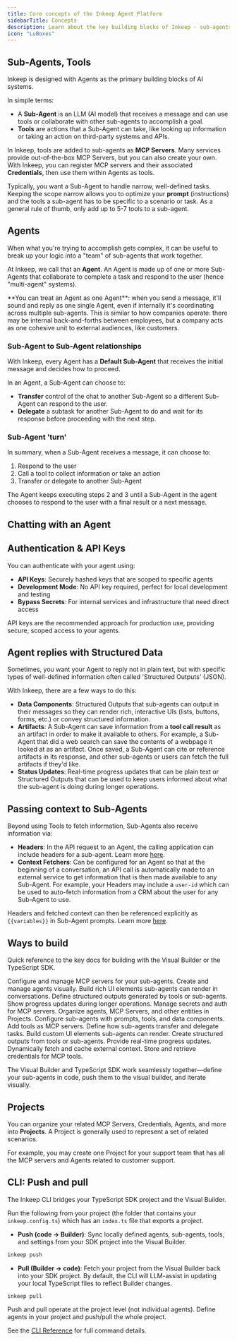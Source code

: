 ```yaml
---
title: Core concepts of the Inkeep Agent Platform
sidebarTitle: Concepts
description: Learn about the key building blocks of Inkeep - sub-agents, agents, tools, data components, and more.
icon: "LuBoxes"
---
```


## Sub-Agents, Tools

Inkeep is designed with Agents as the primary building blocks of AI systems.

In simple terms:
- A **Sub-Agent** is an LLM (AI model) that receives a message and can use tools or collaborate with other sub-agents to accomplish a goal.
- **Tools** are actions that a Sub-Agent can take, like looking up information or taking an action on third-party systems and APIs.

In Inkeep, tools are added to sub-agents as **MCP Servers**. Many services provide out-of-the-box MCP Servers, but you can also create your own. With Inkeep, you can register MCP servers and their associated **Credentials**, then use them within Agents as tools.

Typically, you want a Sub-Agent to handle narrow, well-defined tasks. Keeping the scope narrow allows you to optimize your **prompt** (instructions) and the tools a sub-agent has to be specific to a scenario or task. As a general rule of thumb, only add up to 5-7 tools to a sub-agent.

## Agents

When what you're trying to accomplish gets complex, it can be useful to break up your logic into a "team" of sub-agents that work together.

At Inkeep, we call that an **Agent**. An Agent is made up of one or more Sub-Agents that collaborate to complete a task and respond to the user (hence "multi-agent" systems).

<Tip>
**You can treat an Agent as one Agent**: when you send a message, it'll sound and reply as one single Agent, even if internally it's coordinating across multiple sub-agents. This is similar to how companies operate: there may be internal back-and-forths between employees, but a company acts as one cohesive unit to external audiences, like customers.
</Tip>

### Sub-Agent to Sub-Agent relationships

With Inkeep, every Agent has a **Default Sub-Agent** that receives the initial message and decides how to proceed.

In an Agent, a Sub-Agent can choose to:
- **Transfer** control of the chat to another Sub-Agent so a different Sub-Agent can respond to the user.
- **Delegate** a subtask for another Sub-Agent to do and wait for its response before proceeding with the next step.

### Sub-Agent 'turn'

In summary, when a Sub-Agent receives a message, it can choose to:
1. Respond to the user
2. Call a tool to collect information or take an action
3. Transfer or delegate to another Sub-Agent

The Agent keeps executing steps 2 and 3 until a Sub-Agent in the agent chooses to respond to the user with a final result or a next message.

## Chatting with an Agent

<Snippet file="multi-agent-framework/WaysToTalkToAgent.mdx" />

## Authentication & API Keys

You can authenticate with your agent using:

- **API Keys**: Securely hashed keys that are scoped to specific agents
- **Development Mode**: No API key required, perfect for local development and testing
- **Bypass Secrets**: For internal services and infrastructure that need direct access

API keys are the recommended approach for production use, providing secure, scoped access to your agents.

## Agent replies with Structured Data

Sometimes, you want your Agent to reply not in plain text, but with specific types of well-defined information often called 'Structured Outputs' (JSON).

With Inkeep, there are a few ways to do this:
- **Data Components**: Structured Outputs that sub-agents can output in their messages so they can render rich, interactive UIs (lists, buttons, forms, etc.) or convey structured information.
- **Artifacts**: A Sub-Agent can save information from a **tool call result** as an artifact in order to make it available to others. For example, a Sub-Agent that did a web search can save the contents of a webpage it looked at as an artifact. Once saved, a Sub-Agent can cite or reference artifacts in its response, and other sub-agents or users can fetch the full artifacts if they'd like.
- **Status Updates**: Real-time progress updates that can be plain text or Structured Outputs that can be used to keep users informed about what the sub-agent is doing during longer operations.

## Passing context to Sub-Agents

Beyond using Tools to fetch information, Sub-Agents also receive information via:
- **Headers**: In the API request to an Agent, the calling application can include headers for a sub-agent. Learn more [here](/typescript-sdk/headers).
- **Context Fetchers**: Can be configured for an Agent so that at the beginning of a conversation, an API call is automatically made to an external service to get information that is then made available to any Sub-Agent. For example, your Headers may include a `user-id` which can be used to auto-fetch information from a CRM about the user for any Sub-Agent to use.

Headers and fetched context can then be referenced explicitly as `{{variables}}` in Sub-Agent prompts. Learn more [here](/typescript-sdk/headers).

## Ways to build

Quick reference to the key docs for building with the Visual Builder or the TypeScript SDK.

<Tabs>
  <Tab title="Visual Builder">
    <Cards>
      <Card title="MCP Servers" icon="LuServer" href="/visual-builder/mcp-servers">
        Configure and manage MCP servers for your sub-agents.
      </Card>
      <Card title="Agents" icon="LuSpline" href="/visual-builder/sub-agents">
        Create and manage agents visually.
      </Card>
      <Card title="Data Components" icon="LuLayoutTemplate" href="/visual-builder/data-components">
        Build rich UI elements sub-agents can render in conversations.
      </Card>
      <Card title="Artifact Components" icon="TbInputSpark" href="/visual-builder/artifact-components">
        Define structured outputs generated by tools or sub-agents.
      </Card>
      <Card title="Status Components" icon="LuClock" href="/visual-builder/status-components">
        Show progress updates during longer operations.
      </Card>
      <Card title="Credentials" icon="LuKey" href="/visual-builder/credentials">
        Manage secrets and auth for MCP servers.
      </Card>
      <Card title="Project Management" icon="LuFolder" href="/visual-builder/project-management">
        Organize agents, MCP Servers, and other entities in Projects.
      </Card>
    </Cards>
  </Tab>
  <Tab title="TypeScript SDK">
    <Cards>
      <Card title="Sub-Agent Settings" icon="LuUser" href="/typescript-sdk/agent-settings">
        Configure sub-agents with prompts, tools, and data components.
      </Card>
      <Card title="MCP Servers" icon="LuHammer" href="/typescript-sdk/tools-and-mcp-servers">
        Add tools as MCP servers.
      </Card>
      <Card title="Sub-Agent Relationships" icon="LuUsers" href="/typescript-sdk/agent-relationships">
        Define how sub-agents transfer and delegate tasks.
      </Card>
      <Card title="Data Components" icon="LuLayoutTemplate" href="/typescript-sdk/data-components">
        Build custom UI elements sub-agents can render.
      </Card>
      <Card title="Artifact Components" icon="TbInputSpark" href="/typescript-sdk/artifact-components">
        Create structured outputs from tools or sub-agents.
      </Card>
      <Card title="Status Updates" icon="LuClock" href="/typescript-sdk/status-updates">
        Provide real-time progress updates.
      </Card>
      <Card title="Context Fetchers" icon="LuCirclePlus" href="/typescript-sdk/context-fetchers">
        Dynamically fetch and cache external context.
      </Card>
      <Card title="Credentials" icon="LuKey" href="/typescript-sdk/credentials">
        Store and retrieve credentials for MCP tools.
      </Card>
    </Cards>
  </Tab>
</Tabs>

The Visual Builder and TypeScript SDK work seamlessly together—define your sub-agents in code, push them to the visual builder, and iterate visually.

## Projects

You can organize your related MCP Servers, Credentials, Agents, and more into **Projects**. A Project is generally used to represent a set of related scenarios.

For example, you may create one Project for your support team that has all the MCP servers and Agents related to customer support.

## CLI: Push and pull

The Inkeep CLI bridges your TypeScript SDK project and the Visual Builder.

Run the following from your project (the folder that contains your `inkeep.config.ts`) which has an `index.ts` file that exports a project.

- **Push (code → Builder)**: Sync locally defined agents, sub-agents, tools, and settings from your SDK project into the Visual Builder.

```bash
inkeep push
```

- **Pull (Builder → code)**: Fetch your project from the Visual Builder back into your SDK project. By default, the CLI will LLM-assist in updating your local TypeScript files to reflect Builder changes.

```bash
inkeep pull
```

<Note>
Push and pull operate at the project level (not individual agents). Define agents in your project and push/pull the whole project.
</Note>

See the [CLI Reference](/typescript-sdk/cli-reference) for full command details.


